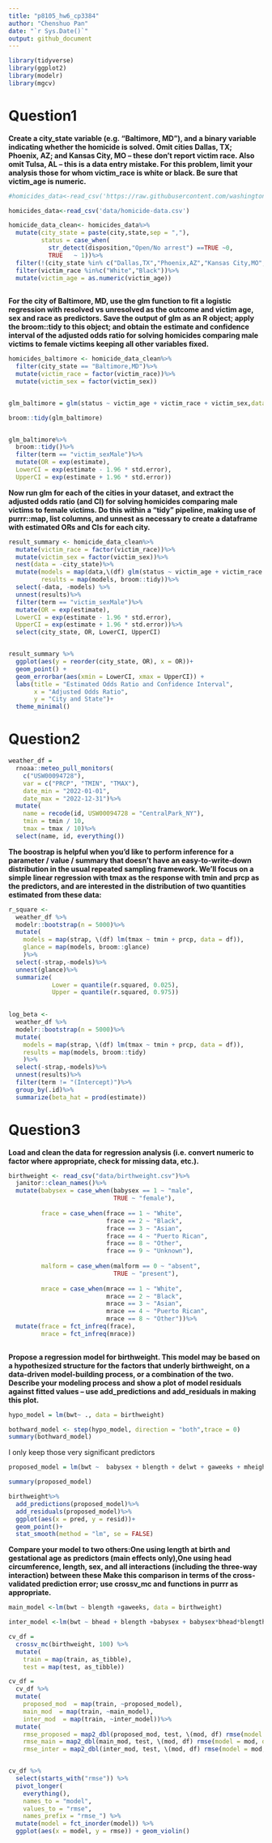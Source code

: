 ```yaml
---
title: "p8105_hw6_cp3384"
author: "Chenshuo Pan"
date: "`r Sys.Date()`"
output: github_document
---
```


```r
library(tidyverse)
library(ggplot2)
library(modelr)
library(mgcv)
```

# Question1


**Create a city_state variable (e.g. “Baltimore, MD”), and a binary variable indicating whether the homicide is solved. Omit cities Dallas, TX; Phoenix, AZ; and Kansas City, MO – these don’t report victim race. Also omit Tulsa, AL – this is a data entry mistake. For this problem, limit your analysis those for whom victim_race is white or black. Be sure that victim_age is numeric.**


```r
#homicides_data<-read_csv('https://raw.githubusercontent.com/washingtonpost/data-homicides/master/homicide-data.csv')

homicides_data<-read_csv('data/homicide-data.csv')

homicide_data_clean<- homicides_data%>%
  mutate(city_state = paste(city,state,sep = ","),
         status = case_when(
           str_detect(disposition,"Open/No arrest") ==TRUE ~0,
           TRUE   ~ 1))%>%
  filter(!(city_state %in% c("Dallas,TX","Phoenix,AZ","Kansas City,MO","Tulsa,AL")))%>%
  filter(victim_race %in%c("White","Black"))%>%
  mutate(victim_age = as.numeric(victim_age))
  

```

**For the city of Baltimore, MD, use the glm function to fit a logistic regression with resolved vs unresolved as the outcome and victim age, sex and race as predictors. Save the output of glm as an R object; apply the broom::tidy to this object; and obtain the estimate and confidence interval of the adjusted odds ratio for solving homicides comparing male victims to female victims keeping all other variables fixed.**



```r
homicides_baltimore <- homicide_data_clean%>%
  filter(city_state == "Baltimore,MD")%>%
  mutate(victim_race = factor(victim_race))%>%
  mutate(victim_sex = factor(victim_sex))


glm_baltimore = glm(status ~ victim_age + victim_race + victim_sex,data = homicides_baltimore,family = binomial)

broom::tidy(glm_baltimore)


glm_baltimore%>%
  broom::tidy()%>%
  filter(term == "victim_sexMale")%>%
  mutate(OR = exp(estimate),
  LowerCI = exp(estimate - 1.96 * std.error),
  UpperCI = exp(estimate + 1.96 * std.error))
```

**Now run glm for each of the cities in your dataset, and extract the adjusted odds ratio (and CI) for solving homicides comparing male victims to female victims. Do this within a “tidy” pipeline, making use of purrr::map, list columns, and unnest as necessary to create a dataframe with estimated ORs and CIs for each city.**


```r
result_summary <- homicide_data_clean%>%
  mutate(victim_race = factor(victim_race))%>%
  mutate(victim_sex = factor(victim_sex))%>%
  nest(data = -city_state)%>%
  mutate(models = map(data,\(df) glm(status ~ victim_age + victim_race + victim_sex,data = df,family = binomial)),
         results = map(models, broom::tidy))%>%
  select(-data, -models) %>%
  unnest(results)%>%
  filter(term == "victim_sexMale")%>%
  mutate(OR = exp(estimate),
  LowerCI = exp(estimate - 1.96 * std.error),
  UpperCI = exp(estimate + 1.96 * std.error))%>%
  select(city_state, OR, LowerCI, UpperCI)


result_summary %>%
  ggplot(aes(y = reorder(city_state, OR), x = OR))+
  geom_point() +
  geom_errorbar(aes(xmin = LowerCI, xmax = UpperCI)) +
  labs(title = "Estimated Odds Ratio and Confidence Interval",
       x = "Adjusted Odds Ratio",
       y = "City and State")+
  theme_minimal()
```


# Question2

```r
weather_df = 
  rnoaa::meteo_pull_monitors(
    c("USW00094728"),
    var = c("PRCP", "TMIN", "TMAX"), 
    date_min = "2022-01-01",
    date_max = "2022-12-31")%>%
  mutate(
    name = recode(id, USW00094728 = "CentralPark_NY"),
    tmin = tmin / 10,
    tmax = tmax / 10)%>%
  select(name, id, everything())
```

**The boostrap is helpful when you’d like to perform inference for a parameter / value / summary that doesn’t have an easy-to-write-down distribution in the usual repeated sampling framework. We’ll focus on a simple linear regression with tmax as the response with tmin and prcp as the predictors, and are interested in the distribution of two quantities estimated from these data:**

```r
r_square <-
  weather_df %>%
  modelr::bootstrap(n = 5000)%>%
  mutate(
    models = map(strap, \(df) lm(tmax ~ tmin + prcp, data = df)),
    glance = map(models, broom::glance)
    )%>%
  select(-strap,-models)%>%
  unnest(glance)%>%
  summarize(
            Lower = quantile(r.squared, 0.025),
            Upper = quantile(r.squared, 0.975))
  

```

```r
log_beta <-
  weather_df %>%
  modelr::bootstrap(n = 5000)%>%
  mutate(
    models = map(strap, \(df) lm(tmax ~ tmin + prcp, data = df)),
    results = map(models, broom::tidy)
    )%>%
  select(-strap,-models)%>%
  unnest(results)%>%
  filter(term != "(Intercept)")%>%
  group_by(.id)%>%
  summarize(beta_hat = prod(estimate))
```

# Question3

**Load and clean the data for regression analysis (i.e. convert numeric to factor where appropriate, check for missing data, etc.).**

```r
birthweight <- read_csv("data/birthweight.csv")%>%
  janitor::clean_names()%>%
  mutate(babysex = case_when(babysex == 1 ~ "male",
                             TRUE ~ "female"),
         
         frace = case_when(frace == 1 ~ "White",
                           frace == 2 ~ "Black",
                           frace == 3 ~ "Asian",
                           frace == 4 ~ "Puerto Rican",
                           frace == 8 ~ "Other",
                           frace == 9 ~ "Unknown"),
         
         malform = case_when(malform == 0 ~ "absent",
                             TRUE ~ "present"),
         
         mrace = case_when(mrace == 1 ~ "White",
                           mrace == 2 ~ "Black",
                           mrace == 3 ~ "Asian",
                           mrace == 4 ~ "Puerto Rican",
                           mrace == 8 ~ "Other"))%>%
  mutate(frace = fct_infreq(frace),
         mrace = fct_infreq(mrace))
         
```

**Propose a regression model for birthweight. This model may be based on a hypothesized structure for the factors that underly birthweight, on a data-driven model-building process, or a combination of the two. Describe your modeling process and show a plot of model residuals against fitted values – use add_predictions and add_residuals in making this plot.**

```r
hypo_model = lm(bwt~ ., data = birthweight)

bothward_model <- step(hypo_model, direction = "both",trace = 0)
summary(bothward_model)
```

I only keep those very significant predictors 

```r
proposed_model = lm(bwt ~  babysex + blength + delwt + gaweeks + mheight + mrace + ppwt +smoken, data = birthweight)

summary(proposed_model)
```

```r
birthweight%>%
  add_predictions(proposed_model)%>%
  add_residuals(proposed_model)%>%
  ggplot(aes(x = pred, y = resid))+
  geom_point()+
  stat_smooth(method = "lm", se = FALSE)
```


**Compare your model to two others:One using length at birth and gestational age as predictors (main effects only),One using head circumference, length, sex, and all interactions (including the three-way interaction) between these Make this comparison in terms of the cross-validated prediction error; use crossv_mc and functions in purrr as appropriate.**


```r
main_model <-lm(bwt ~ blength +gaweeks, data = birthweight)

inter_model <-lm(bwt ~ bhead + blength +babysex + babysex*bhead*blength, data = birthweight)
```

```r
cv_df = 
  crossv_mc(birthweight, 100) %>%
  mutate(
    train = map(train, as_tibble),
    test = map(test, as_tibble))

cv_df = 
  cv_df %>%
  mutate(
    proposed_mod  = map(train, ~proposed_model),
    main_mod  = map(train, ~main_model),
    inter_mod  = map(train, ~inter_model))%>%
  mutate(
    rmse_proposed = map2_dbl(proposed_mod, test, \(mod, df) rmse(model = mod, data = df)),
    rmse_main = map2_dbl(main_mod, test, \(mod, df) rmse(model = mod, data = df)),
    rmse_inter = map2_dbl(inter_mod, test, \(mod, df) rmse(model = mod, data = df)))


cv_df %>% 
  select(starts_with("rmse")) %>% 
  pivot_longer(
    everything(),
    names_to = "model", 
    values_to = "rmse",
    names_prefix = "rmse_") %>% 
  mutate(model = fct_inorder(model)) %>% 
  ggplot(aes(x = model, y = rmse)) + geom_violin()
```









